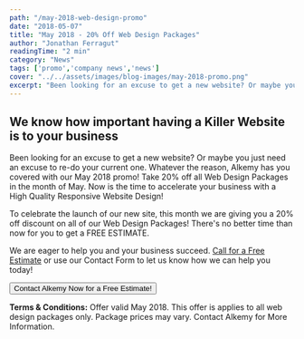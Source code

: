 ```yaml
---
path: "/may-2018-web-design-promo"
date: "2018-05-07"
title: "May 2018 - 20% Off Web Design Packages"
author: "Jonathan Ferragut"
readingTime: "2 min"
category: "News"
tags: ['promo','company news','news']
cover: "../../assets/images/blog-images/may-2018-promo.png"
excerpt: "Been looking for an excuse to get a new website? Or maybe you just need an excuse to re-do your current one. Whatever the reason, Alkemy has you covered with our May 2018 promo! Take 20% off all Web Design Packages in the month of May."
---
```


<Row>
    <Col xs={12} class="my-5">
        <h2 class="display-4">We know how important having a Killer Website is to your business</h2>
        <p class="lead">Been looking for an excuse to get a new website? Or maybe you just need an excuse to re-do your current one. Whatever the reason, Alkemy has you covered with our May 2018 promo! Take 20% off all Web Design Packages in the month of May. Now is the time to accelerate your business with a High Quality Responsive Website Design!</p>
        <p class="lead">To celebrate the launch of our new site, this month we are giving you a 20% off discount on all of our Web Design Packages! There's no better time than now for you to get a FREE ESTIMATE.</p>
        <p class="lead">We are eager to help you and your business succeed. <a href="tel:8774255369">Call for a Free Estimate</a> or use our Contact Form to let us know how we can help you today!</p>
        <Button tag={Link} to="/contact-alkemy" color="success" size="lg" class="my-5">Contact Alkemy Now for a Free Estimate!</Button>
    </Col>
</Row>
<p class="small"><strong>Terms &amp; Conditions:</strong>
Offer valid May 2018. This offer is applies to all web design packages only. Package prices may vary. Contact Alkemy for More Information.</p>
